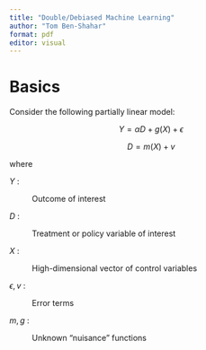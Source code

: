 ```yaml
---
title: "Double/Debiased Machine Learning"
author: "Tom Ben-Shahar"
format: pdf
editor: visual
---
```


# Basics 

Consider the following partially linear model:

$$
Y = \alpha D + g(X) + \epsilon
$$

$$
D = m(X) + v
$$

where

$Y$ :

:   Outcome of interest

$D$ :

:   Treatment or policy variable of interest

$X$ :

:   High-dimensional vector of control variables

$\epsilon, v$ : 

:   Error terms

$m, g$ : 

:   Unknown "nuisance" functions
